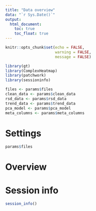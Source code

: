 ```yaml
---
title: "Data overview"
data: "`r Sys.Date()`"
output: 
  html_document:
    toc: true
    toc_float: true
---
```


```r
knitr::opts_chunk$set(echo = FALSE,
                      warning = FALSE,
                      message = FALSE)

library(gt)
library(ComplexHeatmap)
library(patchwork)
library(sessioninfo)

files <- params$files
clean_data <- params$clean_data
rsd_data <- params$rsd_data
trend_data <- params$trend_data
pca_model <- params$pca_model
meta_columns <- params$meta_columns
```

# Settings

```r
params$files
```

# Overview {.tabset}


# Session info

```r
session_info()
```

